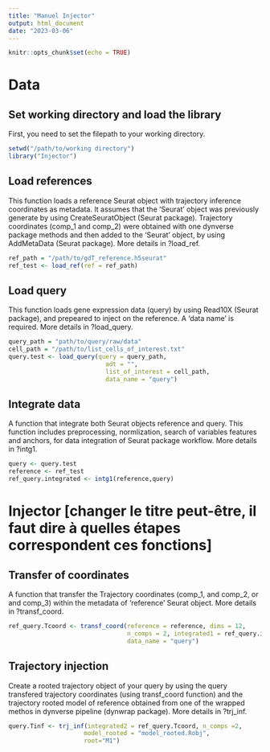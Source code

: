 ```yaml
---
title: "Manuel Injector"
output: html_document
date: "2023-03-06"
---
```


```r
knitr::opts_chunk$set(echo = TRUE)
```

# Data

## Set working directory and load the library

First, you need to set the filepath to your working directory.

```r
setwd("/path/to/working directory")
library("Injector")
```

## Load references
This function loads a reference Seurat object with trajectory inference coordinates as metadata. It assumes that the 'Seurat' object was previously generate by using CreateSeuratObject (Seurat package). Trajectory coordinates (comp_1 and comp_2) were obtained with one dynverse package methods and then added to the 'Seurat' object, by using AddMetaData (Seurat package). More details in ?load_ref.

```r
ref_path = "/path/to/gdT_reference.h5seurat"
ref_test <- load_ref(ref = ref_path)
```

## Load query 

This function loads gene expression data (query) by using Read10X (Seurat package), and prepeared to inject on the reference. A 'data name' is required. More details in ?load_query.

```r
query_path = "path/to/query/raw/data"
cell_path = "/path/to/list_cells_of_interest.txt"
query.test <- load_query(query = query_path,
                           adt = "",
                           list_of_interest = cell_path,
                           data_name = "query")
```

## Integrate data

A function that integrate both Seurat objects reference and query. This function includes preprocessing, normlization, search of variables features and anchors, for data integration of Seurat package workflow. More details in ?intg1.

```r
query <- query.test
reference <- ref_test
ref_query.integrated <- intg1(reference,query)
```

# Injector [changer le titre peut-être, il faut dire à quelles étapes correspondent ces fonctions]

## Transfer of coordinates

A function that transfer the Trajectory coordinates (comp_1, and comp_2, or and comp_3) within the metadata of 'reference' Seurat object. More details in ?transf_coord.

```r
ref_query.Tcoord <- transf_coord(reference = reference, dims = 12,
                                 n_comps = 2, integrated1 = ref_query.integrated,
                                 data_name = "query") 
```

## Trajectory injection

Create a rooted trajectory object of your query by using the query transfered trajectory coordinates (using transf_coord function) and the trajectory rooted model of reference obtained from one of the wrapped methos in dynverse pipeline (dynwrap package). More details in ?trj_inf.

```r
query.Tinf <- trj_inf(integrated2 = ref_query.Tcoord, n_comps =2,
                     model_rooted = "model_rooted.Robj",
                     root="M1")
```
